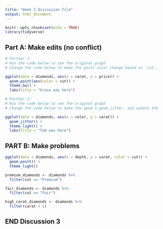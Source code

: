 ```yaml
---
title: "Week 3 Discussion File"
output: html_document
---
```


```r
knitr::opts_chunk$set(echo = TRUE)
library(tidyverse)
```

## Part A: Make edits (no conflict)

```r
# Partner 1: 
# Run the code below to see the original graph
# Change the code below to make the point color change based on 'cut', and update the theme to theme_bw(). Update the title to include your first name. 

ggplot(data = diamonds, aes(x = carat, y = price)) +
  geom_point(aes(color = cut)) +
  theme_bw() +
  labs(title = "Grace was here")
```

```r
# Partner 2: 
# Run the code below to see the original graph
# Change the code below to make the geom a geom_jitter, and update the theme to theme_light. Update the title to include your first name. 

ggplot(data = diamonds, aes(x = color, y = carat)) +
  geom_jitter() +
  theme_light() +
  labs(title = "Tom was here")
```

## PART B: Make problems

```r
ggplot(data = diamonds, aes(x = depth, y = carat, color = cut)) +
  geom_point() +
  theme_light()

premium_diamonds <- diamonds %>% 
  filter(cut == "Premium")
```

```r

fair_diamonds <- diamonds %>% 
  filter(cut == "Fair")

high_carat_diamonds <- diamonds %>% 
  filter(carat > 1)

```

## END Discussion 3

